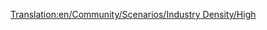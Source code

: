 [[Translation:en/Community/Scenarios/Industry Density/High]]
{{en/Community/Scenarios/Scenarios by quantity of industries}}